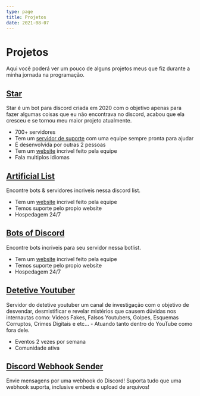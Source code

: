 ```yaml
---
type: page
title: Projetos
date: 2021-08-07
---
```


# Projetos

Aqui você poderá ver um pouco de alguns projetos meus que fiz durante a minha jornada na programação.

## [Star](https://www.star-bot.tk)

Star é um bot para discord criada em 2020 com o objetivo apenas para fazer algumas coisas que eu não encontrava no discord, acabou que ela cresceu e se tornou meu maior projeto atualmente.

- 700+ servidores
- Tem um [servidor de suporte](https://discord.gg/2pFH6Yy) com uma equipe sempre pronta para ajudar
- É desenvolvida por outras 2 pessoas
- Tem um [website](https://www.star-bot.tk) incrivel feito pela equipe
- Fala multiplos idiomas

## [Artificial List](https://artificiallist.ga)

Encontre bots & servidores incriveis nessa discord list.

- Tem um [website](https://artificiallist.ga/) incrivel feito pela equipe
- Temos suporte pelo propio website
- Hospedagem 24/7

## [Bots of Discord](https://bots.ofdiscord.ga)

Encontre bots incriveis para seu servidor nessa botlist.

- Tem um [website](https://bots.ofdiscord.ga/) incrivel feito pela equipe
- Temos suporte pelo propio website
- Hospedagem 24/7

## [Detetive Youtuber](https://discord.gg/detetiveyoutuber)

Servidor do detetive youtuber um canal de investigação com o objetivo de desvendar, desmistificar e revelar mistérios que causem dúvidas nos internautas como: Vídeos Fakes, Falsos Youtubers, Golpes, Esquemas Corruptos, Crimes Digitais e etc... - Atuando tanto dentro do YouTube como fora dele.

- Eventos 2 vezes por semana
- Comunidade ativa

## [Discord Webhook Sender](/components/webhooksender)

Envie mensagens por uma webhook do Discord! Suporta tudo que uma webhook suporta, inclusive embeds e upload de arquivos!